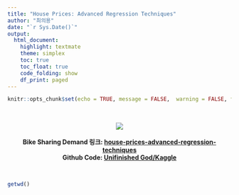 ```yaml
---
title: "House Prices: Advanced Regression Techniques"
author: "최의용"
date: "`r Sys.Date()`"
output: 
  html_document:
    highlight: textmate
    theme: simplex
    toc: true
    toc_float: true
    code_folding: show
    df_print: paged
---
```


```r
knitr::opts_chunk$set(echo = TRUE, message = FALSE,  warning = FALSE, fig.width=10, fig.height = 8)
```

<br>

<p align="center">
  <img src="https://storage.googleapis.com/kaggle-competitions/kaggle/5407/media/housesbanner.png"> <br><br>
    <b>Bike Sharing Demand 링크: [house-prices-advanced-regression-techniques](https://www.kaggle.com/c/house-prices-advanced-regression-techniques)</b><br>
  <b>Github Code: [Unifinished God/Kaggle](https://github.com/Unfinishedgod/Unfinishedgod.github.io/blob/master/docs/kaggle/house_prices_boston_regression/house_price_boston_regression.Rmd)</b><br>
</p>

<br>

```r
getwd()
```

